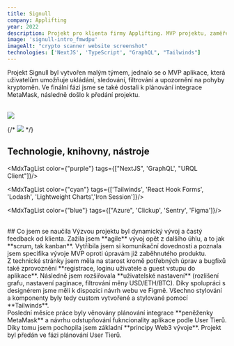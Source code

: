 ```yaml
---
title: Signull
company: Applifting
year: 2022
description: Projekt pro klienta firmy Applifting. MVP projektu, zaměřené na detailní trackování pohybů kryptoměn, nabízející pokročilé nastavení, filtrování, alerty. 
image: 'signull-intro_fmwdpu'
imageAlt: "crypto scanner website screenshot"
technologies: ['NextJS', 'TypeScript', "GraphQL", "Tailwinds"]
---
```


Projekt Signull byl vytvořen malým týmem, jednalo se o MVP aplikace, která uživatelům umožňuje ukládání, sledování, filtrování a upozornění na pohyby kryptoměn. Ve finální fázi jsme se také dostali k plánování integrace <MdxLink url="https://metamask.io/">MetaMask</MdxLink>, následně došlo k předání projektu. 

<br/>
<img src="https://res.cloudinary.com/doqtwlcxw/image/upload/tokenDetail_zk0pxx.jpg"/>

<br/>

{/* <img src="https://res.cloudinary.com/doqtwlcxw/image/upload/singull-settings_orirmq.jpg"/> */}

## Technologie, knihovny, nástroje

<MdxTagList color={"purple"} tags={["NextJS", 'GraphQL', "URQL Client"]}/>

<MdxTagList color={"cyan"} tags={['Tailwinds', 'React Hook Forms', 'Lodash', 'Lightweight Charts','Iron Session']}/>

<MdxTagList color={"blue"} tags={["Azure", 'Clickup', 'Sentry', 'Figma']}/>

<br/>
## Co jsem se naučila
Výzvou projektu byl dynamický vývoj a častý feedback od klienta. Zažila jsem **agile** vývoj opět z dalšího úhlu, a to jak **scrum, tak kanban**. Vytříbila jsem si komunikační dovednosti a poznala jsem specifika vývoje MVP oproti úpravám již zaběhnutého produktu. 
<div className="mdx-space--md"></div>
Z technické stránky jsem měla na starost kromě potřebných úprav a bugfixů také zprovoznění **registrace, loginu uživatele a guest vstupu do aplikace**. Následně jsem rozšiřovala **uživatelské nastavení** (rozlišení grafu, nastavení paginace, filtrování měny USD/ETH/BTC). Díky spolupráci s designérem jsme měli k dispozici návrh webu ve Figmě. Všechno stylování a komponenty byly tedy custom vytvořené a stylované pomocí **Tailwinds**. 
<div className="mdx-space--md"></div>
Poslední měsíce práce byly věnovány plánování integrace **peněženky MetaMask** a návrhu odstupňování fukncionality aplikace podle User Tierů. Díky tomu jsem pochopila jsem základní **principy Web3 vývoje**. Projekt byl předán ve fázi plánování User Tierů. 
 